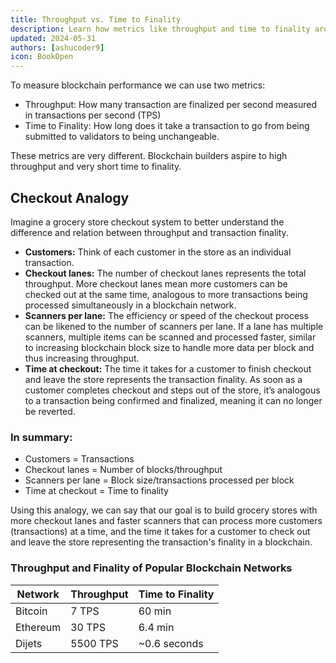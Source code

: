 ```yaml
---
title: Throughput vs. Time to Finality
description: Learn how metrics like throughput and time to finality are different.
updated: 2024-05-31
authors: [ashucoder9]
icon: BookOpen
---
```


To measure blockchain performance we can use two metrics:

- Throughput: How many transaction are finalized per second measured in transactions per second (TPS)
- Time to Finality: How long does it take a transaction to go from being submitted to validators to being unchangeable. 

These metrics are very different. Blockchain builders aspire to high throughput and very short time to finality.

## Checkout Analogy

Imagine a grocery store checkout system to better understand the difference and relation between throughput and transaction finality.

- **Customers:** Think of each customer in the store as an individual transaction.
- **Checkout lanes:** The number of checkout lanes represents the total throughput. More checkout lanes mean more customers can be checked out at the same time, analogous to more transactions being processed simultaneously in a blockchain network.
- **Scanners per lane:** The efficiency or speed of the checkout process can be likened to the number of scanners per lane. If a lane has multiple scanners, multiple items can be scanned and processed faster, similar to increasing blockchain block size to handle more data per block and thus increasing throughput.
- **Time at checkout:** The time it takes for a customer to finish checkout and leave the store represents the transaction finality. As soon as a customer completes checkout and steps out of the store, it’s analogous to a transaction being confirmed and finalized, meaning it can no longer be reverted.

### In summary:

- Customers = Transactions
- Checkout lanes = Number of blocks/throughput
- Scanners per lane = Block size/transactions processed per block
- Time at checkout = Time to finality

Using this analogy, we can say that our goal is to build grocery stores with more checkout lanes and faster scanners that can process more customers (transactions) at a time, and the time it takes for a customer to check out and leave the store representing the transaction's finality in a blockchain.

### Throughput and Finality of Popular Blockchain Networks

|Network|Throughput|Time to Finality|
|---|---|---|
|Bitcoin|7 TPS|60 min|
|Ethereum|30 TPS|6.4 min|
|Dijets|5500 TPS|~0.6 seconds|


